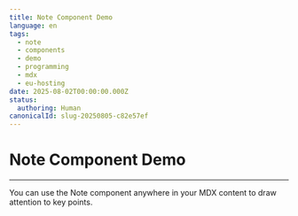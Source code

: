 ```yaml
---
title: Note Component Demo
language: en
tags:
  - note
  - components
  - demo
  - programming
  - mdx
  - eu-hosting
date: 2025-08-02T00:00:00.000Z
status:
  authoring: Human
canonicalId: slug-20250805-c82e57ef
---
```



# Note Component Demo

<Note
  title="Heads up!"
  description="This is a demo of the Note component. You can use it to highlight important information, tips, or warnings in your content."
  icon="tabler:alert-circle"
/>

---

You can use the Note component anywhere in your MDX content to draw attention to key points.
